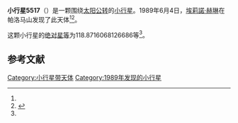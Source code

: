 {{Infobox planet
| bgcolour = #FFFFC0
| name = 5517 Johnerogers
| symbol = 
| image = 
| caption = 
| discovery = yes
| discovery_ref = 
| discoverer = [[埃莉諾·赫琳|埃莉諾·赫琳]]
| discovery_site = [[帕洛马山|帕洛马山]] 
| discovered = 1989年6月4日
| designations = yes
| mp_name = 
| named_after = 
| alt_names = 1989 LJ/ 1980 BK2
| mp_category = [[主带小行星|主带小行星]]
| orbit_ref = <ref name="a">[http://ssd.jpl.nasa.gov/sbdb.cgi?sstr=5517 5517 Johnerogers] {{Wayback|url=http://ssd.jpl.nasa.gov/sbdb.cgi?sstr=5517 |date=20140831131014 }}，小行星數據庫瀏覽器（JPL Small-Body Database Browser）－[[美国国家航空航天局|美国国家航空航天局]]喷气推进实验室</ref>
| epoch = 2456400.5 (2013年4月18日更新)
| aphelion = {{convert|2.897338879759205|AU|km|3|abbr=on|lk=out}}
| perihelion = {{convert|2.287009254069575|AU|km|3|abbr=on}}
| semimajor = {{convert|2.59217406691439|AU|km|3|abbr=on}}
| eccentricity = 0.117725432
| period = 1524.385008 [[日|日]]<br />4.17[[儒略年|儒略年]]
| avg_speed = 
| inclination = 14.4156288770141
| asc_node = 89.60353317516726
| mean_anomaly = 
| arg_peri = 118.8716068126686
| satellites = 
| physical_characteristics = yes
| dimensions = 
| mass = 
| density = 
| surface_grav = 
| escape_velocity = 
| sidereal_day = 
| axial_tilt = 
| pole_ecliptic_lat = 
| pole_ecliptic_lon = 
| albedo = 
| temperatures= 
| temp_name1 = 
| mean_temp_1 = 
| max_temp_1 = 
| temp_name2 = 
| max_temp_2 = 
| spectral_type = 
| abs_magnitude = 118.8716068126686
}}

'''小行星5517'''（{{lang-en|5517 Johnerogers}}）是一颗围绕[[太阳|太阳]][[公转|公转]]的[[小行星|小行星]]。1989年6月4日，[[埃莉諾·赫琳|埃莉諾·赫琳]]在帕洛马山发现了此天体<ref name="a" /><ref>{{cite news|title=小行星列表|url=http://cfa-www.harvard.edu/iau/lists/NumberedMPs.txt|accessdate=2013-07-08|newspaper=哈佛大学|archive-date=2008-05-17|archive-url=https://web.archive.org/web/20080517010638/http://cfa-www.harvard.edu/iau/lists/NumberedMPs.txt|dead-url=no}}</ref>。

这颗小行星的[[绝对星等|绝对星等]]为118.8716068126686等<ref name="a" />。

==参考文献==
{{reflist}}
{{Minor Planet Number|[[小行星5516|小行星5516]]|[[小行星5518|小行星5518]]}}

{{小天体}}

[[Category:小行星带天体|Category:小行星带天体]]
[[Category:1989年发现的小行星|Category:1989年发现的小行星]]

{{asteroid-stub}}